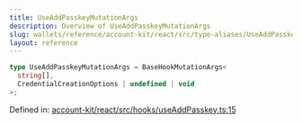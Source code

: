 ```yaml
---
title: UseAddPasskeyMutationArgs
description: Overview of UseAddPasskeyMutationArgs
slug: wallets/reference/account-kit/react/src/type-aliases/UseAddPasskeyMutationArgs
layout: reference
---
```


```ts
type UseAddPasskeyMutationArgs = BaseHookMutationArgs<
  string[],
  CredentialCreationOptions | undefined | void
>;
```

Defined in: [account-kit/react/src/hooks/useAddPasskey.ts:15](https://github.com/alchemyplatform/aa-sdk/blob/49e74eee8606f480b200b4612d00d950da8a8742/account-kit/react/src/hooks/useAddPasskey.ts#L15)
